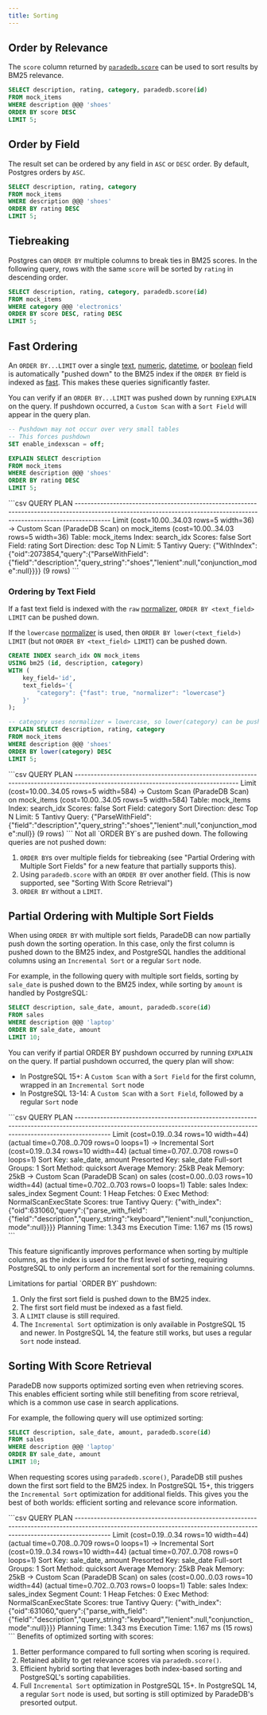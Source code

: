 ```yaml
---
title: Sorting
---
```


## Order by Relevance

The `score` column returned by [`paradedb.score`](/documentation/full-text/scoring) can be used to sort results by
BM25 relevance.

```sql
SELECT description, rating, category, paradedb.score(id)
FROM mock_items
WHERE description @@@ 'shoes'
ORDER BY score DESC
LIMIT 5;
```

## Order by Field

The result set can be ordered by any field in `ASC` or `DESC` order. By default, Postgres orders by `ASC`.

```sql
SELECT description, rating, category
FROM mock_items
WHERE description @@@ 'shoes'
ORDER BY rating DESC
LIMIT 5;
```

## Tiebreaking

Postgres can `ORDER BY` multiple columns to break ties in BM25 scores. In the following query, rows with the same
`score` will be sorted by `rating` in descending order.

```sql
SELECT description, rating, category, paradedb.score(id)
FROM mock_items
WHERE category @@@ 'electronics'
ORDER BY score DESC, rating DESC
LIMIT 5;
```

## Fast Ordering

An `ORDER BY...LIMIT` over a single [text](/documentation/indexing/create_index#text-fields), [numeric](/documentation/indexing/create_index#numeric-fields),
[datetime](/documentation/indexing/create_index#datetime-fields), or [boolean](/documentation/indexing/create_index#boolean-fields) field is automatically "pushed down"
to the BM25 index if the `ORDER BY` field is indexed as [fast](/documentation/indexing/fast_fields). This makes these queries significantly faster.

You can verify if an `ORDER BY...LIMIT` was pushed down by running `EXPLAIN` on the query. If pushdown occurred, a `Custom Scan` with a
`Sort Field` will appear in the query plan.

```sql
-- Pushdown may not occur over very small tables
-- This forces pushdown
SET enable_indexscan = off;

EXPLAIN SELECT description
FROM mock_items
WHERE description @@@ 'shoes'
ORDER BY rating DESC
LIMIT 5;
```

<Accordion title="Expected Response">
```csv
                                                                              QUERY PLAN
-----------------------------------------------------------------------------------------------------------------------------------------------------------------------
 Limit  (cost=10.00..34.03 rows=5 width=36)
   ->  Custom Scan (ParadeDB Scan) on mock_items  (cost=10.00..34.03 rows=5 width=36)
         Table: mock_items
         Index: search_idx
         Scores: false
            Sort Field: rating
            Sort Direction: desc
            Top N Limit: 5
         Tantivy Query: {"WithIndex":{"oid":2073854,"query":{"ParseWithField":{"field":"description","query_string":"shoes","lenient":null,"conjunction_mode":null}}}}
(9 rows)
```
</Accordion>

### Ordering by Text Field

If a fast text field is indexed with the `raw` [normalizer](/documentation/indexing/fast_fields#normalizers), `ORDER BY <text_field> LIMIT` can be pushed down.

If the `lowercase` [normalizer](/documentation/indexing/fast_fields#normalizers) is used, then `ORDER BY lower(<text_field>) LIMIT` (but not `ORDER BY <text_field> LIMIT`)
can be pushed down.

```sql
CREATE INDEX search_idx ON mock_items
USING bm25 (id, description, category)
WITH (
    key_field='id',
    text_fields='{
        "category": {"fast": true, "normalizer": "lowercase"}
    }'
);

-- category uses normalizer = lowercase, so lower(category) can be pushed down
EXPLAIN SELECT description, rating, category
FROM mock_items
WHERE description @@@ 'shoes'
ORDER BY lower(category) DESC
LIMIT 5;
```

<Accordion title="Expected Response">
```csv
                                                           QUERY PLAN
---------------------------------------------------------------------------------------------------------------------------------
 Limit  (cost=10.00..34.05 rows=5 width=584)
   ->  Custom Scan (ParadeDB Scan) on mock_items  (cost=10.00..34.05 rows=5 width=584)
         Table: mock_items
         Index: search_idx
         Scores: false
            Sort Field: category
            Sort Direction: desc
            Top N Limit: 5
         Tantivy Query: {"ParseWithField":{"field":"description","query_string":"shoes","lenient":null,"conjunction_mode":null}}
(9 rows)
```
</Accordion>

<Note>
Not all `ORDER BY`s are pushed down. The following queries are not pushed down:

1. `ORDER BY`s over multiple fields for tiebreaking (see "Partial Ordering with Multiple Sort Fields" for a new feature that partially supports this).
2. Using `paradedb.score` with an `ORDER BY` over another field. (This is now supported, see "Sorting With Score Retrieval")
3. `ORDER BY` without a `LIMIT`.
</Note>

## Partial Ordering with Multiple Sort Fields

When using `ORDER BY` with multiple sort fields, ParadeDB can now partially push down the sorting operation. In this case, only the first column is pushed down to the BM25 index, and PostgreSQL handles the additional columns using an `Incremental Sort` or a regular `Sort` node.

For example, in the following query with multiple sort fields, sorting by `sale_date` is pushed down to the BM25 index, while sorting by `amount` is handled by PostgreSQL:

```sql
SELECT description, sale_date, amount, paradedb.score(id)
FROM sales
WHERE description @@@ 'laptop'
ORDER BY sale_date, amount
LIMIT 10;
```

You can verify if partial ORDER BY pushdown occurred by running `EXPLAIN` on the query. If partial pushdown occurred, the query plan will show:

- In PostgreSQL 15+: A `Custom Scan` with a `Sort Field` for the first column, wrapped in an `Incremental Sort` node
- In PostgreSQL 13-14: A `Custom Scan` with a `Sort Field`, followed by a regular `Sort` node

<Accordion title="Expected Response (PostgreSQL 15+)">
```csv
                                                                              QUERY PLAN
-----------------------------------------------------------------------------------------------------------------------------------------------------------------------
 Limit  (cost=0.19..0.34 rows=10 width=44) (actual time=0.708..0.709 rows=0 loops=1)
   ->  Incremental Sort  (cost=0.19..0.34 rows=10 width=44) (actual time=0.707..0.708 rows=0 loops=1)
         Sort Key: sale_date, amount
         Presorted Key: sale_date
         Full-sort Groups: 1  Sort Method: quicksort  Average Memory: 25kB  Peak Memory: 25kB
         ->  Custom Scan (ParadeDB Scan) on sales  (cost=0.00..0.03 rows=10 width=44) (actual time=0.702..0.703 rows=0 loops=1)
               Table: sales
               Index: sales_index
               Segment Count: 1
               Heap Fetches: 0
               Exec Method: NormalScanExecState
               Scores: true
               Tantivy Query: {"with_index":{"oid":631060,"query":{"parse_with_field":{"field":"description","query_string":"keyboard","lenient":null,"conjunction_mode":null}}}}
 Planning Time: 1.343 ms
 Execution Time: 1.167 ms
(15 rows)
```
</Accordion>

This feature significantly improves performance when sorting by multiple columns, as the index is used for the first level of sorting, requiring PostgreSQL to only perform an incremental sort for the remaining columns.

<Note>
Limitations for partial `ORDER BY` pushdown:

1. Only the first sort field is pushed down to the BM25 index.
2. The first sort field must be indexed as a fast field.
3. A `LIMIT` clause is still required.
4. The `Incremental Sort` optimization is only available in PostgreSQL 15 and newer. In PostgreSQL 14, the feature still works, but uses a regular `Sort` node instead.
</Note>

## Sorting With Score Retrieval

ParadeDB now supports optimized sorting even when retrieving scores. This enables efficient sorting while still benefiting from score retrieval, which is a common use case in search applications.

For example, the following query will use optimized sorting:

```sql
SELECT description, sale_date, amount, paradedb.score(id)
FROM sales
WHERE description @@@ 'laptop'
ORDER BY sale_date, amount
LIMIT 10;
```

When requesting scores using `paradedb.score()`, ParadeDB still pushes down the first sort field to the BM25 index. In PostgreSQL 15+, this triggers the `Incremental Sort` optimization for additional fields. This gives you the best of both worlds: efficient sorting and relevance score information.

<Accordion title="Expected Response with Scores (PostgreSQL 15+)">
```csv
                                                                              QUERY PLAN
-----------------------------------------------------------------------------------------------------------------------------------------------------------------------
 Limit  (cost=0.19..0.34 rows=10 width=44) (actual time=0.708..0.709 rows=0 loops=1)
   ->  Incremental Sort  (cost=0.19..0.34 rows=10 width=44) (actual time=0.707..0.708 rows=0 loops=1)
         Sort Key: sale_date, amount
         Presorted Key: sale_date
         Full-sort Groups: 1  Sort Method: quicksort  Average Memory: 25kB  Peak Memory: 25kB
         ->  Custom Scan (ParadeDB Scan) on sales  (cost=0.00..0.03 rows=10 width=44) (actual time=0.702..0.703 rows=0 loops=1)
               Table: sales
               Index: sales_index
               Segment Count: 1
               Heap Fetches: 0
               Exec Method: NormalScanExecState
               Scores: true
               Tantivy Query: {"with_index":{"oid":631060,"query":{"parse_with_field":{"field":"description","query_string":"keyboard","lenient":null,"conjunction_mode":null}}}}
 Planning Time: 1.343 ms
 Execution Time: 1.167 ms
(15 rows)
```
</Accordion>

<Note>
Benefits of optimized sorting with scores:

1. Better performance compared to full sorting when scoring is required.
2. Retained ability to get relevance scores via `paradedb.score()`.
3. Efficient hybrid sorting that leverages both index-based sorting and PostgreSQL's sorting capabilities.
4. Full `Incremental Sort` optimization in PostgreSQL 15+. In PostgreSQL 14, a regular `Sort` node is used, but sorting is still optimized by ParadeDB's presorted output.
</Note>
